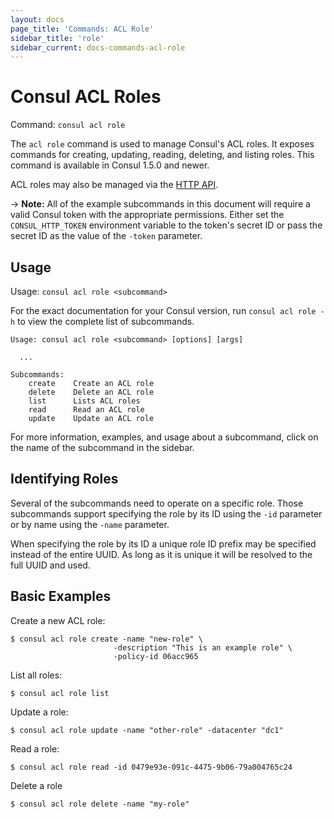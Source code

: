 ```yaml
---
layout: docs
page_title: 'Commands: ACL Role'
sidebar_title: 'role'
sidebar_current: docs-commands-acl-role
---
```


# Consul ACL Roles

Command: `consul acl role`

The `acl role` command is used to manage Consul's ACL roles.
It exposes commands for creating, updating, reading, deleting, and listing roles.
This command is available in Consul 1.5.0 and newer.

ACL roles may also be managed via the [HTTP API](/api/acl/roles.html).

-> **Note:** All of the example subcommands in this document will require a valid
Consul token with the appropriate permissions. Either set the
`CONSUL_HTTP_TOKEN` environment variable to the token's secret ID or pass the
secret ID as the value of the `-token` parameter.

## Usage

Usage: `consul acl role <subcommand>`

For the exact documentation for your Consul version, run `consul acl role -h` to view the complete list of subcommands.

```text
Usage: consul acl role <subcommand> [options] [args]

  ...

Subcommands:
    create    Create an ACL role
    delete    Delete an ACL role
    list      Lists ACL roles
    read      Read an ACL role
    update    Update an ACL role
```

For more information, examples, and usage about a subcommand, click on the name
of the subcommand in the sidebar.

## Identifying Roles

Several of the subcommands need to operate on a specific role. Those
subcommands support specifying the role by its ID using the `-id` parameter
or by name using the `-name` parameter.

When specifying the role by its ID a unique role ID prefix may be specified
instead of the entire UUID. As long as it is unique it will be resolved to the
full UUID and used.

## Basic Examples

Create a new ACL role:

```shell
$ consul acl role create -name "new-role" \
                       -description "This is an example role" \
                       -policy-id 06acc965
```

List all roles:

```shell
$ consul acl role list
```

Update a role:

```shell
$ consul acl role update -name "other-role" -datacenter "dc1"
```

Read a role:

```shell
$ consul acl role read -id 0479e93e-091c-4475-9b06-79a004765c24
```

Delete a role

```shell
$ consul acl role delete -name "my-role"
```
